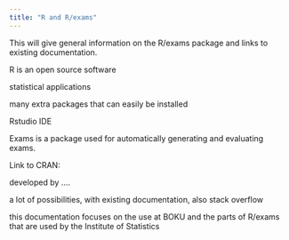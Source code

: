 ```yaml
---
title: "R and R/exams"
---
```


This will give general information on the R/exams package and links to existing documentation.

R is an open source software

statistical applications

many extra packages that can easily be installed

Rstudio IDE

Exams is a package used for automatically generating and evaluating exams.

Link to CRAN:

developed by ....

a lot of possibilities, with existing documentation, also stack overflow

this documentation focuses on the use at BOKU and the parts of R/exams that are used by the Institute of Statistics
